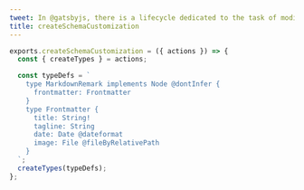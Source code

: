 ```yaml
---
tweet: In @gatsbyjs, there is a lifecycle dedicated to the task of modifying the types available and creating new types in the GraphQL API
title: createSchemaCustomization
---
```


```js
exports.createSchemaCustomization = ({ actions }) => {
  const { createTypes } = actions;

  const typeDefs = `
    type MarkdownRemark implements Node @dontInfer {
      frontmatter: Frontmatter
    }
    type Frontmatter {
      title: String!
      tagline: String
      date: Date @dateformat
      image: File @fileByRelativePath
    }
  `;
  createTypes(typeDefs);
};
```
